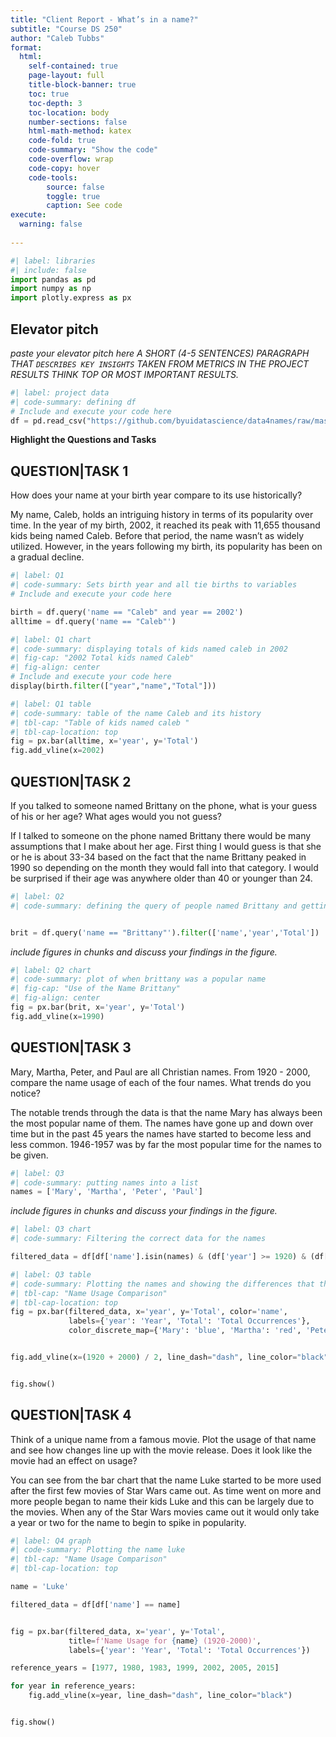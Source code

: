 ```yaml
---
title: "Client Report - What’s in a name?"
subtitle: "Course DS 250"
author: "Caleb Tubbs"
format:
  html:
    self-contained: true
    page-layout: full
    title-block-banner: true
    toc: true
    toc-depth: 3
    toc-location: body
    number-sections: false
    html-math-method: katex
    code-fold: true
    code-summary: "Show the code"
    code-overflow: wrap
    code-copy: hover
    code-tools:
        source: false
        toggle: true
        caption: See code
execute: 
  warning: false
    
---
```


```python
#| label: libraries
#| include: false
import pandas as pd
import numpy as np
import plotly.express as px
```


## Elevator pitch

_paste your elevator pitch here_
_A SHORT (4-5 SENTENCES) PARAGRAPH THAT `DESCRIBES KEY INSIGHTS` TAKEN FROM METRICS IN THE PROJECT RESULTS THINK TOP OR MOST IMPORTANT RESULTS._

```python
#| label: project data
#| code-summary: defining df
# Include and execute your code here
df = pd.read_csv("https://github.com/byuidatascience/data4names/raw/master/data-raw/names_year/names_year.csv")
```

__Highlight the Questions and Tasks__

## QUESTION|TASK 1

How does your name at your birth year compare to its use historically?

My name, Caleb, holds an intriguing history in terms of its popularity over time. In the year of my birth, 2002, it reached its peak with 11,655 thousand kids being named Caleb. Before that period, the name wasn't as widely utilized. However, in the years following my birth, its popularity has been on a gradual decline.

```python
#| label: Q1
#| code-summary: Sets birth year and all tie births to variables
# Include and execute your code here

birth = df.query('name == "Caleb" and year == 2002')
alltime = df.query('name == "Caleb"')

```



```python
#| label: Q1 chart
#| code-summary: displaying totals of kids named caleb in 2002
#| fig-cap: "2002 Total kids named Caleb"
#| fig-align: center
# Include and execute your code here
display(birth.filter(["year","name","Total"]))
```


```python
#| label: Q1 table
#| code-summary: table of the name Caleb and its history
#| tbl-cap: "Table of kids named caleb "
#| tbl-cap-location: top
fig = px.bar(alltime, x='year', y='Total')
fig.add_vline(x=2002)
```


## QUESTION|TASK 2

If you talked to someone named Brittany on the phone, what is your guess of his or her age? What ages would you not guess?

If I talked to someone on the phone named Brittany there would be many assumptions that I make about her age. First thing I would guess is that she or he is about 33-34 based on the fact that the name Brittany peaked in 1990 so depending on the month they would fall into that category. I would be surprised if their age was anywhere older than 40 or younger than 24.

```python
#| label: Q2
#| code-summary: defining the query of people named Brittany and getting the year and total correct


brit = df.query('name == "Brittany"').filter(['name','year','Total'])
```

_include figures in chunks and discuss your findings in the figure._

```python
#| label: Q2 chart
#| code-summary: plot of when brittany was a popular name
#| fig-cap: "Use of the Name Brittany"
#| fig-align: center
fig = px.bar(brit, x='year', y='Total')
fig.add_vline(x=1990)
```


## QUESTION|TASK 3

Mary, Martha, Peter, and Paul are all Christian names. From 1920 - 2000, compare the name usage of each of the four names. What trends do you notice?

The notable trends through the data is that the name Mary has always been the most popular name of them. The names have gone up and down over time but in the past 45 years the names have started to become less and less common. 1946-1957 was by far the most popular time for the names to be given.

```python
#| label: Q3
#| code-summary: putting names into a list
names = ['Mary', 'Martha', 'Peter', 'Paul']

```

_include figures in chunks and discuss your findings in the figure._

```python
#| label: Q3 chart
#| code-summary: Filtering the correct data for the names

filtered_data = df[df['name'].isin(names) & (df['year'] >= 1920) & (df['year'] <= 2000)]
```


```python
#| label: Q3 table
#| code-summary: Plotting the names and showing the differences that they have over time
#| tbl-cap: "Name Usage Comparison"
#| tbl-cap-location: top
fig = px.bar(filtered_data, x='year', y='Total', color='name',
             labels={'year': 'Year', 'Total': 'Total Occurrences'},
             color_discrete_map={'Mary': 'blue', 'Martha': 'red', 'Peter': 'green', 'Paul': 'purple'})


fig.add_vline(x=(1920 + 2000) / 2, line_dash="dash", line_color="black", annotation_text="Midpoint")


fig.show()

```


## QUESTION|TASK 4

Think of a unique name from a famous movie. Plot the usage of that name and see how changes line up with the movie release. Does it look like the movie had an effect on usage?

You can see from the bar chart that the name Luke started to be more used after the first few movies of Star Wars came out. As time went on more and more people began to name their kids Luke and this can be largely due to the movies. When any of the Star Wars movies came out it would only take a year or two for the name to begin to spike in popularity.

```python
#| label: Q4 graph
#| code-summary: Plotting the name luke
#| tbl-cap: "Name Usage Comparison"
#| tbl-cap-location: top

name = 'Luke'

filtered_data = df[df['name'] == name]


fig = px.bar(filtered_data, x='year', y='Total',
             title=f'Name Usage for {name} (1920-2000)',
             labels={'year': 'Year', 'Total': 'Total Occurrences'})

reference_years = [1977, 1980, 1983, 1999, 2002, 2005, 2015]

for year in reference_years:
    fig.add_vline(x=year, line_dash="dash", line_color="black")


fig.show()

```